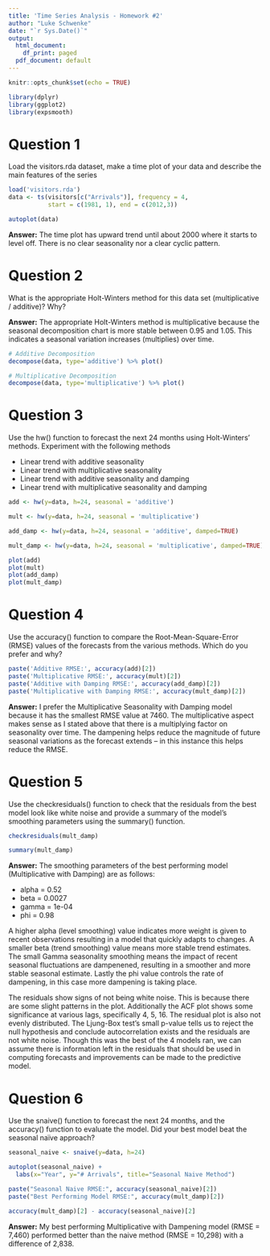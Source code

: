 ```yaml
---
title: 'Time Series Analysis - Homework #2'
author: "Luke Schwenke"
date: "`r Sys.Date()`"
output:
  html_document:
    df_print: paged
  pdf_document: default
---
```


```r
knitr::opts_chunk$set(echo = TRUE)

library(dplyr)
library(ggplot2)
library(expsmooth)


```

# Question 1

Load the visitors.rda dataset, make a time plot of your data and describe the main features of the series

```r

load('visitors.rda')
data <- ts(visitors[c("Arrivals")], frequency = 4, 
           start = c(1981, 1), end = c(2012,3))

autoplot(data)

```

**Answer:** The time plot has upward trend until about 2000 where it starts to level off. There is no clear seasonality nor a clear cyclic pattern.

# Question 2

What is the appropriate Holt-Winters method for this data set (multiplicative / additive)? Why?

**Answer:** The appropriate Holt-Winters method is multiplicative because the seasonal decomposition chart is more stable between 0.95 and 1.05. This indicates a seasonal variation increases (multiplies) over time.

```r

# Additive Decomposition
decompose(data, type='additive') %>% plot()

# Multiplicative Decomposition
decompose(data, type='multiplicative') %>% plot()

```


# Question 3

Use the hw() function to forecast the next 24 months using Holt-Winters’ methods. Experiment with the following methods

* Linear trend with additive seasonality
* Linear trend with multiplicative seasonality
* Linear trend with additive seasonality and damping
* Linear trend with multiplicative seasonality and damping

```r

add <- hw(y=data, h=24, seasonal = 'additive')

mult <- hw(y=data, h=24, seasonal = 'multiplicative')

add_damp <- hw(y=data, h=24, seasonal = 'additive', damped=TRUE)

mult_damp <- hw(y=data, h=24, seasonal = 'multiplicative', damped=TRUE)

plot(add)
plot(mult)
plot(add_damp)
plot(mult_damp)

```

# Question 4

Use the accuracy() function to compare the Root-Mean-Square-Error (RMSE) values of the forecasts from the various methods. Which do you prefer and why?

```r

paste('Additive RMSE:', accuracy(add)[2])
paste('Multiplicative RMSE:', accuracy(mult)[2])
paste('Additive with Damping RMSE:', accuracy(add_damp)[2])
paste('Multiplicative with Damping RMSE:', accuracy(mult_damp)[2])

```
**Answer:** I prefer the Multiplicative Seasonality with Damping model because it has the smallest RMSE value at 7460. The multiplicative aspect makes sense as I stated above that there is a multiplying factor on seasonality over time. The dampening helps reduce the magnitude of future seasonal variations as the forecast extends -- in this instance this helps reduce the RMSE.

# Question 5

Use the checkresiduals() function to check that the residuals from the best model look like white noise and provide a summary of the model’s smoothing parameters using the summary() function.

```r

checkresiduals(mult_damp)

summary(mult_damp)

```
**Answer:** The smoothing parameters of the best performing model (Multiplicative with Damping) are as follows:

* alpha = 0.52 
* beta  = 0.0027 
* gamma = 1e-04 
* phi   = 0.98 

A higher alpha (level smoothing) value indicates more weight is given to recent observations resulting in a model that quickly adapts to changes. A smaller beta (trend smoothing) value means more stable trend estimates. The small Gamma seasonality smoothing means the impact of recent seasonal fluctuations are dampenened, resulting in a smoother and more stable seasonal estimate. Lastly the phi value controls the rate of dampening, in this case more dampening is taking place.

The residuals show signs of not being white noise. This is because there are some slight patterns in the plot. Additionally the ACF plot shows some significance at various lags, specifically 4, 5, 16. The residual plot is also not evenly distributed. The Ljung-Box test's small p-value tells us to reject the null hypothesis and conclude autocorrelation exists and the residuals are not white noise. Though this was the best of the 4 models ran, we can assume there is information left in the residuals that should be used in computing forecasts and improvements can be made to the predictive model.

# Question 6

Use the snaive() function to forecast the next 24 months, and the accuracy() function to evaluate the model. Did your best model beat the seasonal naïve approach?

```r

seasonal_naive <- snaive(y=data, h=24)

autoplot(seasonal_naive) +
  labs(x="Year", y="# Arrivals", title="Seasonal Naive Method")

paste("Seasonal Naive RMSE:", accuracy(seasonal_naive)[2])
paste("Best Performing Model RMSE:", accuracy(mult_damp)[2])

accuracy(mult_damp)[2] - accuracy(seasonal_naive)[2]

```
**Answer:** My best performing Multiplicative with Dampening model (RMSE = 7,460) performed better than the naive method (RMSE = 10,298) with a difference of 2,838.

